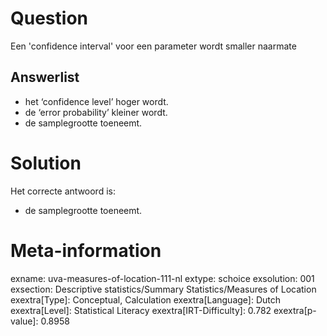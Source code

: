 Question
========

Een \'confidence interval\' voor een parameter wordt smaller naarmate


Answerlist
----------

* het 'confidence level' hoger wordt.
* de 'error probability' kleiner wordt.
* de samplegrootte toeneemt.

Solution
========

Het correcte antwoord is: 

* de samplegrootte toeneemt.

Meta-information
================
exname: uva-measures-of-location-111-nl
extype: schoice
exsolution: 001
exsection: Descriptive statistics/Summary Statistics/Measures of Location
exextra[Type]: Conceptual, Calculation
exextra[Language]: Dutch
exextra[Level]: Statistical Literacy
exextra[IRT-Difficulty]: 0.782
exextra[p-value]: 0.8958
